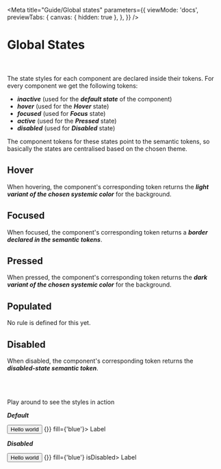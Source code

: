 
<Meta
  title="Guide/Global states"
  parameters={{
    viewMode: 'docs',
    previewTabs: {
      canvas: { hidden: true },
    },
  }}
/>

# Global States<br/><br/>

The state styles for each component are declared inside their tokens. For every component we get the following tokens:

- **_inactive_** (used for the **_default state_** of the component)
- **_hover_** (used for the **_Hover_** state)
- **_focused_** (used for **_Focus_** state)
- **_active_** (used for the **_Pressed_** state)
- **_disabled_** (used for **_Disabled_** state)

The component tokens for these states point to the semantic tokens, so basically the states are centralised based on the chosen theme.

## Hover

When hovering, the component's corresponding token returns the **_light variant of the chosen systemic color_** for the background.

## Focused

When focused, the component's corresponding token returns a **_border declared in the semantic tokens_**.

## Pressed

When pressed, the component's corresponding token returns the **_dark variant of the chosen systemic color_** for the background.

## Populated

No rule is defined for this yet.

## Disabled

When disabled, the component's corresponding token returns the **_disabled-state semantic token_**.

<br />
<br />

Play around to see the styles in action

**_Default_**

<ThemeWrapper>
  <Stack>
    <Button dataTestId={'size-lg'}>Hello world</Button>
    <Chip styleType={'interactive'} onClear={() => {}} fill={'blue'}>
      Label
    </Chip>
    <TextField label={'Label'} />
    <Filter
      defaultValue={{ value: 'ice cream', label: 'Ice cream' }}
      items={[
        { value: 'chocolate', label: 'Chocolate' },
        { value: 'banana', label: 'Banana' },
      ]}
      label={'Label'}
    />
  </Stack>
</ThemeWrapper>

**_Disabled_**

<ThemeWrapper>
  <Stack>
    <Button dataTestId={'size-lg'} isDisabled>
      Hello world
    </Button>
    <Chip styleType={'interactive'} onClear={() => {}} fill={'blue'} isDisabled>
      Label
    </Chip>
    <TextField label={'Label'} isDisabled />
    <Filter
      isDisabled
      defaultValue={{ value: 'ice cream', label: 'Ice cream' }}
      items={[
        { value: 'chocolate', label: 'Chocolate' },
        { value: 'banana', label: 'Banana' },
      ]}
      label={'Label'}
    />
  </Stack>
</ThemeWrapper>
